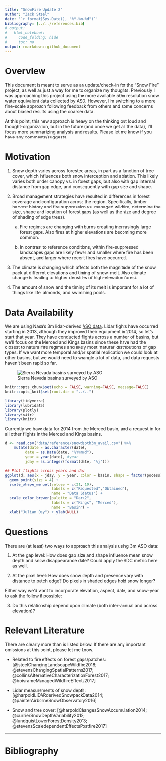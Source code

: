 ```yaml
---
title: "SnowFire Update 2"
author: "Zack Steel"
date: '`r format(Sys.Date(), "%Y-%m-%d")`'
bibliography: [../../references.bib]
# output:
#   html_notebook:
#     code_folding: hide
#     toc: no
output: rmarkdown::github_document
---
```


# Overview 

This document is meant to serve as an update/check-in for the "Snow Fire" project, as well as just a way for me to organize my thoughts. Previously I was approaching this project using the more available 50m resolution snow water equivalent data collected by ASO. However, I'm switching to a more fine-scale approach following feedback from others and some concerns about biased results using the coarser data.  

At this point, this new approach is heavy on the thinking out loud and thought-organization, but in the future (and once we get all the data), I'll focus more summarizing analysis and results. Please let me know if you have any comments/suggests.  

# Motivation  

 1. Snow depth varies across forested areas, in part as a function of tree cover, which influences both snow interception and ablation. This likely varies both under canopy vs. in forest gaps, but also with gap internal distance from gap edge, and consequently with gap size and shape.  
 
 2. Broad management strategies have resulted in differences in forest coverage and configuration across the region. Specifically, timber harvest history and fire suppression vs. managed wildfire, determine the size, shape and location of forest gaps (as well as the size and degree of shading of edge trees).  

    a) Fire regimes are changing with burns creating increasingly large forest gaps. Also fires at higher elevations are becoming more common.  
 
    b) In contrast to reference conditions, within fire-suppressed landscapes gaps are likely fewer and smaller where fire has been absent, and larger where recent fires have occurred.  

 3. The climate is changing which affects both the magnitude of the snow pack at different elevations and timing of snow-melt. Also climate change is leading to higher densities of high-elevation forest.  
 
 4. The amount of snow and the timing of its melt is important for a lot of things like life, almonds, and swimming pools.  
 

# Data Availability

We are using Nasa's 3m lidar-derived [ASO data](https://nsidc.org/data/aso_3m_sd). Lidar fights have occurred starting in 2013, although they improved their equipment in 2014, so let's start that year. They have conducted flights across a number of basins, but we'll focus on the Merced and Kings basins since these have had the closest to natural fire regimes and likely most 'natural' distributions of gap types. If we want more temporal and/or spatial replication we could look at other basins, but we would need to wrangle a lot of data, and data requests haven't been rapid so far.     

![Sierra Nevada basins surveyed by ASO](ASO_Flight_Map.bmp)  

```r
knitr::opts_chunk$set(echo = FALSE, warning=FALSE, message=FALSE)
knitr::opts_knit$set(root.dir = "../..")

library(tidyverse)
library(lubridate)
library(plotly)
library(citr)
library(knitr)
```


Currently we have data for 2014 from the Merced basin, and a request in for all other flights in the Merced and Kings basins.  

```r
d <- read.csv("data/reference/snowdepth3m_avail.csv") %>%
    mutate(date = as.character(date),
         date = as.Date(date, "%Y%m%d"),
         year = year(date), #year
         jday = as.integer(format(date, '%j')))

## Plot flights across years and day
ggplot(d, aes(x = jday, y = year, color = basin, shape = factor(pocess))) +
  geom_point(size = 4) +
  scale_shape_manual(values = c(21, 19),
                     labels = c("Requested","Obtained"),
                     name = "Data Status") +
  scale_color_brewer(palette = "Dark2",
                     labels = c("Kings", "Merced"),
                     name = "Basin") +
  xlab("Julian Day") + ylab(NULL)


```
 

# Questions  

There are (at least) two ways to approach this analysis using 3m ASO data:  

  1. At the gap level: How does gap size and shape influence mean snow depth and snow disappearance date? Could apply the SDC metric here as well.  
 
  2. At the pixel level: How does snow depth and presence vary with distance to patch edge? Do pixels in shaded edges hold snow longer?  
 
Either way we'd want to incorporate elevation, aspect, date, and snow-year to ask the follow if possible:  
 
 3. Do this relationship depend upon climate (both inter-annual and across elevation)?  
 

# Relevant Literature  

There are clearly more than is listed below. If there are any important omissions at this point, please let me know.  


 - Related to fire effects on forest gaps/patches: [@steelChangingLandscapeWildfire2018; @stevensChangingSpatialPatterns2017; @collinsAlternativeCharacterizationForest2017; @boisrameManagedWildfireEffects2017]  
 
 - Lidar measurements of snow depth: [@harpoldLiDARderivedSnowpackData2014; @painterAirborneSnowObservatory2016]  
 
 - Snow and tree cover: [@harpoldChangesSnowAccumulation2014; @currierSnowDepthVariability2018; @lundquistLowerForestDensity2013; @stevensScaledependentEffectsPostfire2017]  
 
 
***  

# Bibliography  

  

